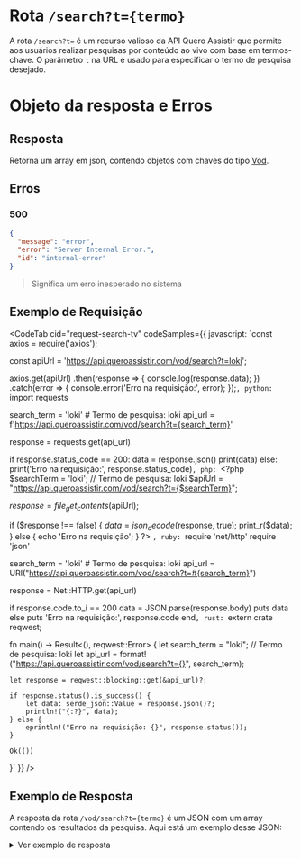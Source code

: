 
# Rota `/search?t={termo}`

A rota `/search?t=` é um recurso valioso da API Quero Assistir que permite aos usuários realizar pesquisas por conteúdo ao vivo com base em termos-chave. O parâmetro `t` na URL é usado para especificar o termo de pesquisa desejado.

# Objeto da resposta e Erros

## Resposta

Retorna um array em json, contendo objetos com chaves do tipo [Vod](/vod/types).

## Erros

### 500

```json
{
  "message": "error",
  "error": "Server Internal Error.",
  "id": "internal-error"
}
```

> Significa um erro inesperado no sistema

## Exemplo de Requisição

<CodeTab cid="request-search-tv" codeSamples={{
  javascript: `const axios = require('axios');

const apiUrl = 'https://api.queroassistir.com/vod/search?t=loki';

axios.get(apiUrl)
.then(response => {
console.log(response.data);
})
.catch(error => {
console.error('Erro na requisição:', error);
});`,
  python: `import requests

search_term = 'loki' # Termo de pesquisa: loki
api_url = f'https://api.queroassistir.com/vod/search?t={search_term}'

response = requests.get(api_url)

if response.status_code == 200:
data = response.json()
print(data)
else:
print('Erro na requisição:', response.status_code)`,
  php: `<?php
$searchTerm = 'loki'; // Termo de pesquisa: loki
$apiUrl = "https://api.queroassistir.com/vod/search?t={$searchTerm}";

$response = file_get_contents($apiUrl);

if ($response !== false) {
    $data = json_decode($response, true);
print_r($data);
} else {
echo 'Erro na requisição';
}
?>
`,
  ruby: `require 'net/http'
require 'json'

search_term = 'loki' # Termo de pesquisa: loki
api_url = URI("https://api.queroassistir.com/vod/search?t=#{search_term}")

response = Net::HTTP.get(api_url)

if response.code.to_i == 200
data = JSON.parse(response.body)
puts data
else
puts 'Erro na requisição:', response.code
end`,
  rust: `extern crate reqwest;

fn main() -> Result<(), reqwest::Error> {
let search_term = "loki"; // Termo de pesquisa: loki
let api_url = format!("https://api.queroassistir.com/vod/search?t={}", search_term);

    let response = reqwest::blocking::get(&api_url)?;

    if response.status().is_success() {
        let data: serde_json::Value = response.json()?;
        println!("{:?}", data);
    } else {
        eprintln!("Erro na requisição: {}", response.status());
    }

    Ok(())

}`
}} />

## Exemplo de Resposta

A resposta da rota `/vod/search?t={termo}` é um JSON com um array contendo os resultados da pesquisa. Aqui está um exemplo desse JSON:

<details>
  <summary>Ver exemplo de resposta</summary>
  ```json copy
[
  {
    "image": "https://image.tmdb.org/t/p/w300/jTBiR84Pyt22VMNsxvCQfFPf6iq.jpg",
    "name": "Os Simpsons: O Bem, o Bart e o Loki",
    "id": "tt14957270"
  },
  {
    "image": "https://image.tmdb.org/t/p/w300/ukR0MkCQE6IylzBPd61txJi1L3E.jpg",
    "name": "Loki",
    "id": "tt9140554"
  }
]
  ```
</details>
